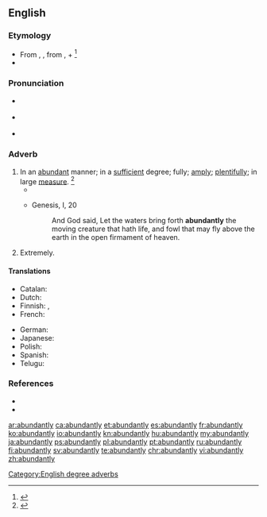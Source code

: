 ==English==

===Etymology===
* From {{etyl|enm|en}} {{term|abundauntly|lang=enm}}, {{term|habundauntly|lang=enm}}, from {{etyl|enm|en}} {{term|abundaunt|lang=enm}}, {{term|habundaunt|lang=enm}} + {{term|-ly||in a specified manner|lang=enm}}<ref name=WI3>{{reference-book | last =| first = | authorlink =  | coauthors =  | editor =Gove, Philip Babcock    | others =  | title = Webster's Third International Dictionary of the English Language Unabridged | origdate =  | origyear = 1909 | origmonth =  | url =  | format =  | accessdate =  | accessyear =  | accessmonth =  | edition =  | date =  | year =1976  | month =  | publisher =G. & C. Merriam Co.  | location = Springfield, MA | language =  | id =  | doi = | isbn =0-87779-101-5 | lccn = | ol = | pages =8| chapter =  | chapterurl =  | quote =}}</ref>
* {{suffix|abundant|ly}}

===Pronunciation===
* {{a|RP}} {{IPA|/əˈbʌn.dn̩t.li/}}
* {{a|US}} {{IPA|/əˈbʌn.dn̩t.li/|/əˈbn̩.dn̩t.li/}}
* {{audio|en-us-abundantly.ogg|Audio (US)}}

===Adverb===
{{en-adv}}

# In an [[abundant]] manner; in a [[sufficient]] degree; fully; [[amply]]; [[plentifully]]; in large [[measure]]. {{defdate|First attested around 1350 to 1470.}}<ref name=SOED>{{reference-book | last =| first = | authorlink =  | coauthors =  | editor =Brown, Lesley  | others =  | title = The Shorter Oxford English Dictionary | origdate =  | origyear = 1933| origmonth =  | url =  | format =  | accessdate =  | accessyear =  | accessmonth =  | edition = 5th | date =  | year =2003| month =  | publisher =Oxford University Press  | location =Oxford, UK | language =  | id =  | doi = | isbn =978-0-19-860575-7 | lccn = | ol = | pages =10| chapter =  | chapterurl =  | quote =}}</ref>
#* {{quote-news|year=2012|date=May 26 2012|author=Phil McNulty|title=Norway 0-1 England|work=BBC Sport|url=http://www.bbc.co.uk/sport/0/football/18184726|page=|passage=Hodgson also has Wayne Rooney to call on once he has served a two-match suspension at the start of the tournament - and it is '''abundantly''' clear England will rely as heavily as ever on his ability to shape the outcome of important games.}}
#* {{RQ:AV}} Genesis, I, 20
#*: And God said, Let the waters bring forth '''abundantly''' the moving creature that hath life, and fowl that may fly above the earth in the open firmament of heaven.
# Extremely.

====Translations====
{{trans-top|in an abundant manner}}
* Catalan: {{t+|ca|abundantment}}
* Dutch: {{t+|nl|overvloedig}}
* Finnish: {{t+|fi|runsaasti}}, {{t|fi|yllin kyllin}}
* French: {{t+|fr|abondamment}}
{{trans-mid}}
* German: {{t+|de|reichlich}}
* Japanese: {{t+|ja|多量|alt=多量に|tr=taryō ni}}
* Polish: {{t+|pl|obficie}}
* Spanish: {{t+|es|abundantemente}}
* Telugu: {{t+|te|విరివిగా|tr=virivigā}}
{{trans-bottom}}

===References===
<references/>
* {{R:Century 1911}}
* {{R:Webster 1913}}

[[Category:English degree adverbs]]

[[ar:abundantly]]
[[ca:abundantly]]
[[et:abundantly]]
[[es:abundantly]]
[[fr:abundantly]]
[[ko:abundantly]]
[[io:abundantly]]
[[kn:abundantly]]
[[hu:abundantly]]
[[my:abundantly]]
[[ja:abundantly]]
[[ps:abundantly]]
[[pl:abundantly]]
[[pt:abundantly]]
[[ru:abundantly]]
[[fi:abundantly]]
[[sv:abundantly]]
[[te:abundantly]]
[[chr:abundantly]]
[[vi:abundantly]]
[[zh:abundantly]]